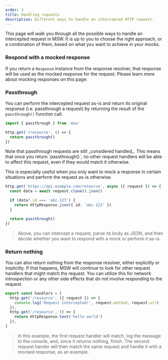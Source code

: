 ```yaml
---
order: 3
title: Handling requests
description: Different ways to handle an intercepted HTTP request.
---
```



This page will walk you through all the possible ways to handle an intercepted request in MSW. It is up to you to choose the right approach, or a combination of them, based on what you want to achieve in your mocks.

### Respond with a mocked response

If you return a `Response` instance from the response resolver, that response will be used as the mocked response for the request. Please learn more about mocking responses on this page:


<PageCard
  icon={ServerIcon}
  url="/docs/http/mocking-responses/"
  title="Mocking responses"
  description="Declaring and using mocked responses."
/>

### Passthrough

You can perform the intercepted request as-is and return its original response (i.e. passthrough a request) by returning the result of the `passthrough()` function call.

```ts /passthrough/1 {4}
import { passthrough } from 'msw'

http.get('/resource', () => {
  return passthrough()
})
```

<Warning>
  Note that passthrough requests are still _considered handled_. This means that
  once you return `passthrough()`, no other request handlers will be able to
  affect this request, even if they would match it otherwise.
</Warning>

This is especially useful when you only want to mock a response in certain situations and perform the request as-is otherwise.

```ts {5,8}
http.get('https://api.example.com/resource', async ({ request }) => {
  const data = await request.clone().json()

  if (data?.id === 'abc-123') {
    return HttpResponse.json({ id: 'abc-123' })
  }

  return passthrough()
})
```

> Above, you can intercept a request, parse its body as JSON, and then decide whether you want to respond with a mock or perform it as-is.

### Return nothing

You can also return nothing from the response resolver, either explicitly or implicitly. If that happens, MSW will continue to look for other request handlers that might match ths request. You can utilize this for network introspection or any other side effects that do not involve responding to the request.

```ts {3}
export const handlers = [
  http.get('/resource', ({ request }) => {
    console.log('Request intercepted!', request.method, request.url)
  }),
  http.get('/resource', () => {
    return HttpResponse.text('hello world')
  }),
]
```

> In this example, the first request handler will match, log the message to the console, and, since it returns nothing, finish. The second request hander will then match the same request and handle it with a mocked response, as an example.
